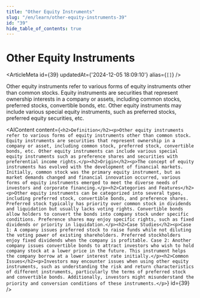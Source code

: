 ```yaml
---
title: "Other Equity Instruments"
slug: "/en/learn/other-equity-instruments-39"
id: "39"
hide_table_of_contents: true
---
```



# Other Equity Instruments

<ArticleMeta id={39} updatedAt={'2024-12-05 18:09:10'} alias={`[]`} />
<div className='border-solid border-b border-t-0 my-4 border-[var(--ifm-color-gray-300)]' />

Other equity instruments refer to various forms of equity instruments other than common stocks. Equity instruments are securities that represent ownership interests in a company or assets, including common stocks, preferred stocks, convertible bonds, etc. Other equity instruments may include various special equity instruments, such as preferred stocks, preferred equity securities, etc.

<AIContent content={`<h2>Definition</h2><p>Other equity instruments refer to various forms of equity instruments other than common stock. Equity instruments are securities that represent ownership in a company or asset, including common stock, preferred stock, convertible bonds, etc. Other equity instruments can include various special equity instruments such as preference shares and securities with preferential income rights.</p><h2>Origin</h2><p>The concept of equity instruments has evolved with the development of financial markets. Initially, common stock was the primary equity instrument, but as market demands changed and financial innovation occurred, various forms of equity instruments emerged to meet the diverse needs of investors and corporate financing.</p><h2>Categories and Features</h2><p>Other equity instruments can be categorized into several types, including preferred stock, convertible bonds, and preference shares. Preferred stock typically has priority over common stock in dividends and liquidation but usually lacks voting rights. Convertible bonds allow holders to convert the bonds into company stock under specific conditions. Preference shares may enjoy specific rights, such as fixed dividends or priority in liquidation.</p><h2>Case Studies</h2><p>Case 1: A company issues preferred stock to raise funds while not diluting the voting power of existing shareholders. Preferred stockholders enjoy fixed dividends when the company is profitable. Case 2: Another company issues convertible bonds to attract investors who wish to hold company stock at a lower price in the future. This instrument helps the company borrow at a lower interest rate initially.</p><h2>Common Issues</h2><p>Investors may encounter issues when using other equity instruments, such as understanding the risk and return characteristics of different instruments, particularly the terms of preferred stock and convertible bonds. Additionally, investors might misunderstand the priority and conversion conditions of these instruments.</p>`} id={39} />
